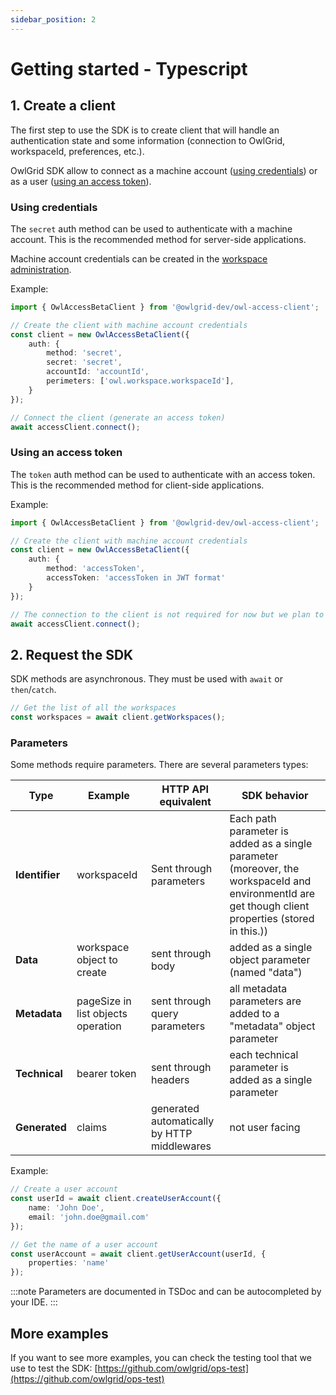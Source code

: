 ```yaml
---
sidebar_position: 2
---
```


# Getting started - Typescript

## 1. Create a client

The first step to use the SDK is to create client that will handle an authentication state and some information (connection to OwlGrid, workspaceId, preferences, etc.).

OwlGrid SDK allow to connect as a machine account ([using credentials](#using-credentials)) or as a user ([using an access token](#using-an-access-token)).

### Using credentials

The `secret` auth method can be used to authenticate with a machine account. This is the recommended method for server-side applications.

Machine account credentials can be created in the [workspace administration](/docs/resources/owl-workspace/owl-access/machines).

Example:

```typescript
import { OwlAccessBetaClient } from '@owlgrid-dev/owl-access-client';

// Create the client with machine account credentials
const client = new OwlAccessBetaClient({
    auth: {
        method: 'secret',
        secret: 'secret',
        accountId: 'accountId',
        perimeters: ['owl.workspace.workspaceId'],
    }
});

// Connect the client (generate an access token)
await accessClient.connect();
```

### Using an access token

The `token` auth method can be used to authenticate with an access token. This is the recommended method for client-side applications.

Example:

```typescript
import { OwlAccessBetaClient } from '@owlgrid-dev/owl-access-client';

// Create the client with machine account credentials
const client = new OwlAccessBetaClient({
    auth: {
        method: 'accessToken',
        accessToken: 'accessToken in JWT format'
    }
});

// The connection to the client is not required for now but we plan to check the validity of the token
await accessClient.connect();
```

## 2. Request the SDK

SDK methods are asynchronous. They must be used with `await` or `then`/`catch`.

```typescript
// Get the list of all the workspaces
const workspaces = await client.getWorkspaces();
```

### Parameters

Some methods require parameters. There are several parameters types:

| **Type**       | **Example**                        | **HTTP API equivalent**                     | **SDK behavior**                                                                                                                                    |
|----------------|------------------------------------|---------------------------------------------|-----------------------------------------------------------------------------------------------------------------------------------------------------|
| **Identifier** | workspaceId                        | Sent through parameters                     | Each path parameter is added as a single parameter (moreover, the workspaceId and environmentId are get though client properties (stored in this.)) |
| **Data**       | workspace object to create         | sent through body                           | added as a single object parameter (named "data")                                                                                                   |
| **Metadata**   | pageSize in list objects operation | sent through query parameters               | all metadata parameters are added to a "metadata" object parameter                                                                                  |
| **Technical**  | bearer token                       | sent through headers                        | each technical parameter is added as a single parameter                                                                                             |
| **Generated**  | claims                             | generated automatically by HTTP middlewares | not user facing                                                                                                                                     |
Example:

```typescript
// Create a user account
const userId = await client.createUserAccount({ 
    name: 'John Doe',
    email: 'john.doe@gmail.com'
});

// Get the name of a user account
const userAccount = await client.getUserAccount(userId, { 
    properties: 'name'
});
```

:::note
Parameters are documented in TSDoc and can be autocompleted by your IDE.
:::

## More examples

If you want to see more examples, you can check the testing tool that we use to test the SDK: [https://github.com/owlgrid/ops-test](https://github.com/owlgrid/ops-test)